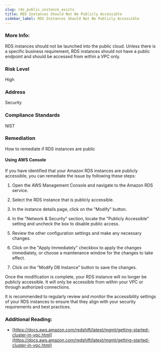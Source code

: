 ```yaml
---
slug: rds_public_instance_exists
title: RDS Instances Should Not Be Publicly Accessible
sidebar_label: RDS Instances Should Not Be Publicly Accessible
---
```


### More Info:

RDS instances should not be launched into the public cloud. Unless there is a specific business requirement, RDS instances should not have a public endpoint and should be accessed from within a VPC only.

### Risk Level

High

### Address

Security

### Compliance Standards

NIST

### Remediation

How to remediate if RDS instances are public

#### Using AWS Console

If you have identified that your Amazon RDS instances are publicly accessible, you can remediate the issue by following these steps:

1. Open the AWS Management Console and navigate to the Amazon RDS service.

2. Select the RDS instance that is publicly accessible.

3. In the instance details page, click on the "Modify" button.

4. In the "Network & Security" section, locate the "Publicly Accessible" setting and uncheck the box to disable public access.

5. Review the other configuration settings and make any necessary changes.

6. Click on the "Apply Immediately" checkbox to apply the changes immediately, or choose a maintenance window for the changes to take effect.

7. Click on the "Modify DB Instance" button to save the changes.

Once the modification is complete, your RDS instance will no longer be publicly accessible. It will only be accessible from within your VPC or through authorized connections.

It is recommended to regularly review and monitor the accessibility settings of your RDS instances to ensure that they align with your security requirements and best practices.

### Additional Reading:

- [https://docs.aws.amazon.com/redshift/latest/mgmt/getting-started-cluster-in-vpc.html](https://docs.aws.amazon.com/redshift/latest/mgmt/getting-started-cluster-in-vpc.html) 

